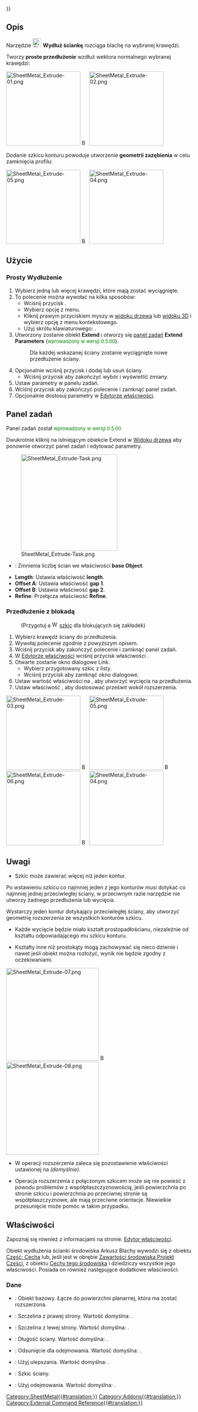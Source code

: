 {{UnfinishedDocu{{#translation:}}}}
<languages/>

{{Docnav/pl
|[[SheetMetal_AddWall/pl|Utwórz ściankę]]
|[[SheetMetal_AddFoldWall/pl|Wykonaj składanie ścianek]]
|[[SheetMetal_Workbench/pl|środowisko pracy Arkusz Blachy]]
|IconL=SheetMetal_AddWall.svg
|IconR=SheetMetal_AddFoldWall.svg
|IconC=Sheetmetal_workbench_icon.svg
}}

{{GuiCommand/pl
|Name=SheetMetal Extrude
|Name/pl=Arkusz blachy: Wydłuż ściankę
|MenuLocation=SheetMetal → Wydłuż ściankę
|Workbenches=[[SheetMetal_Workbench/pl|Arkusz blachy]]
|Shortcut={{KEY|E}}
}}

<span id="Description"></span>
==Opis== 

Narzędzie [[Image:SheetMetal_Extrude.svg|24px]] '''Wydłuż ściankę''' rozciąga blachę na wybranej krawędzi.

Tworzy '''proste przedłużenie''' wzdłuż wektora normalnego wybranej krawędzi:

[[Image:SheetMetal_Extrude-01.png|200px]] [[Image:Button_right.svg|16px|link=]]
[[Image:SheetMetal_Extrude-02.png|200px]]


Dodanie szkicu konturu powoduje utworzenie '''geometrii zazębienia''' w celu zamknięcia profilu:

[[Image:SheetMetal_Extrude-05.png|200px]] [[Image:Button_right.svg|16px|link=]]
[[Image:SheetMetal_Extrude-04.png|200px]]

{{Caption|Trzy profile ze szkicami do dodania → trzy wyniki}}

<span id="Usage"></span>
==Użycie== 

<span id="Simple_Extension"></span>
===Prosty Wydłużenie===

# Wybierz jedną lub więcej krawędzi, które mają zostać wyciągnięte.
# To polecenie można wywołać na kilka sposobów:
#* Wciśnij przycisk {{Button|[[Image:SheetMetal_Extrude.svg|16px]] [[SheetMetal_Extrude/pl|Wydłuż ściankę]]}}.
#* Wybierz opcję {{MenuCommand|Sheet Metal → [[Image:SheetMetal_Extrude.svg|16px]] Wydłuż ściankę}} z menu.
#* Kliknij prawym przyciskiem myszy w [[Tree_view/pl|widoku drzewa]] lub [[3D_view/pl|widoku 3D]] i wybierz opcję {{MenuCommand|Sheet Metal → [[Image:SheetMetal_Extrude.svg|16px]] Wydłuż ściankę}} z menu kontekstowego.
#* Użyj skrótu klawiaturowego: {{KEY|E}}.
# Utworzony zostanie obiekt '''Extend''' i otworzy się [[Task_panel/pl|panel zadań]] '''Extend Parameters''' (<span style="font-size:small;color:green;">wprowadzony w wersji 0.5.00</span>).
#: Dla każdej wskazanej ściany zostanie wyciągnięte nowe przedłużenie ściany.
# Opcjonalnie wciśnij przycisk {{Button|Wybierz}} i dodaj lub usuń ściany.
#* Wciśnij przycisk {{Button|Pogdląd}} aby zakończyć wybór i wyświetlić zmiany.
# Ustaw parametry w panelu zadań.
# Wciśnij przycisk {{Button|OK}} aby zakończyć polecenie i zamknąć panel zadań.
# Opcjonalnie dostosuj parametry w [[Property_editor/pl|Edytorze właściwości]].

<span id="Task_panel"></span>
==Panel zadań==

Panel zadań został <span style="font-size:small;color:green;">wprowadzony w wersji 0.5.00</span>

Dwukrotnie kliknij na istniejącym obiekcie Extend w [[Tree_view/pl|Widoku drzewa]] aby ponownie otworzyć panel zadań i edytować parametry.

[[Image:SheetMetal_Extrude-Task.png|260px]]

* {{Button|Select}}: Zmnienia liczbę ścian we właściwości '''base Object'''.
* '''Length''': Ustawia właściwość '''length'''.
* '''Offset A''': Ustawia właściwość '''gap 1'''.
* '''Offset B''': Ustawia właściwość '''gap 2'''.
* '''Refine''': Przełącza właściwość '''Refine'''.

<span id="Interlocking_Extension"></span>
===Przedłużenie z blokadą===

: (Przygotuj a [[Image:Workbench_Sketcher.svg|16px]] [[Sketcher_Workbench/pl|szkic]] dla blokujących się zakładek)
# Wybierz krawędź ściany do przedłużenia.
# Wywołaj polecenie zgodnie z powyższym opisem.
# Wciśnij przycisk {{Button|OK}} aby zakończyć polecenie i zamknąć panel zadań.
# W [[Property_editor/pl|Edytorze właściwości]] wciśnij przycisk {{Button|...}} właściwości {{PropertyData|Sketch}}.
# Otwarte zostanie okno dialogowe Link.
#* Wybierz przygotowany szkic z listy.
#* Wciśnij przycisk {{Button|OK}} aby zamknąć okno dialogowe.
# Ustaw wartość właściwości {{PropertyData|Użyj odejmowania}} na {{TRUE/pl}}, aby utworzyć wycięcia na przedłużenia.
# Ustaw właściwość {{PropertyData|Odsunięcie}}, aby dostosować prześwit wokół rozszerzenia.

[[Image:SheetMetal_Extrude-03.png|200px]] [[Image:Button_right.svg|16px|link=]]
[[Image:SheetMetal_Extrude-05.png|200px]] [[Image:Button_right.svg|16px|link=]]
[[Image:SheetMetal_Extrude-06.png|200px]] [[Image:Button_right.svg|16px|link=]]
[[Image:SheetMetal_Extrude-04.png|200px]]

{{Caption|Trzy profile → położenie szkiców → wyniki bez wycięć → wyniki końcowe.}}

<span id="Notes"></span>
==Uwagi==

* Szkic może zawierać więcej niż jeden kontur. 

Po wstawieniu szkicu co najmniej jeden z jego konturów musi dotykać co najmniej jednej przeciwległej ściany, w przeciwnym razie narzędzie nie utworzy żadnego przedłużenia lub wycięcia.

Wystarczy jeden kontur dotykający przeciwległej ściany, aby utworzyć geometrię rozszerzenia ze wszystkich konturów szkicu.

* Każde wycięcie będzie miało kształt prostopadłościanu, niezależnie od kształtu odpowiadającego mu szkicu konturu.

* Kształty inne niż prostokąty mogą zachowywać się nieco dziwnie i nawet jeśli obiekt można rozłożyć, wynik nie będzie zgodny z oczekiwaniami.

[[Image:SheetMetal_Extrude-07.png|250px]] [[Image:Button_right.svg|16px|link=]]
[[Image:SheetMetal_Extrude-08.png|250px]]

{{Caption|Trzy szkice i wynikające z nich rozszerzenia: oddzielna trójkątna płyta z prostokątnym wycięciem, okrąg bez prześwitu → rozłożona bryła jest podzielona w nieoczekiwanym miejscu.}}

* W operacji rozszerzenia zaleca się pozostawienie właściwości {{PropertyData|Ulepsz}} ustawionej na {{TRUE/pl}} ''(domyślnie)''.

* Operacja rozszerzenia z połączonym szkicem może się nie powieść z powodu problemów z współpłaszczyznowością, jeśli powierzchnia po stronie szkicu i powierzchnia po przeciwnej stronie są współpłaszczyznowe, ale mają przeciwne orientacje. Niewielkie przesunięcie może pomóc w takim przypadku.

<span id="Properties"></span>
==Właściwości==

Zapoznaj się również z informacjami na stronie: [[Property_editor/pl|Edytor właściwości]].

Obiekt wydłużenia ścianki środowiska Arkusz Blachy wywodzi się z obiektu [[Part_Feature/pl|Część: Cecha]] lub, jeśli jest w obrębie [[PartDesign_Body/pl|Zawartości środowiska Projekt Części]], z obiektu [[PartDesign_Feature/pl|Cechy tego środowiska]] i dziedziczy wszystkie jego właściwości. Posiada on również następujące dodatkowe właściwości:

<span id="Data"></span>
===Dane=== 

{{Properties_Title|Parametry}}

* {{PropertyData|Obiekt bazowy|LinkSub}}: Obiekt bazowy. Łącze do powierzchni planarnej, która ma zostać rozszerzona.
* {{PropertyData|Szczelina1|Distance}}: Szczelina z prawej strony. Wartość domyślna: {{value|0,00 mm}}.
* {{PropertyData|Szczelina2|Distance}}: Szczelina z lewej strony. Wartość domyślna: {{value|0,00 mm}}.
* {{PropertyData|Długość|Length}}: Długość ściany. Wartość domyślna: {{value|10,00 mm}}.

{{Properties_Title|Parametry Ext}}

* {{PropertyData|Odsunięcie|Distance}}: Odsunięcie dla odejmowania. Wartość domyślna: {{value|20,00 µm}}.
* {{PropertyData|Ulepsz|Bool}}: Użyj ulepszania. Wartość domyślna: {{TRUE/pl}}.
* {{PropertyData|Szkic|Link}}: Szkic ściany. 
* {{PropertyData|Użyj odejmowania|Bool}}: Użyj odejmowania. Wartość domyślna: {{FALSE/pl}}.


{{Docnav/pl
|[[SheetMetal_AddWall/pl|Utwórz ściankę]]
|[[SheetMetal_AddFoldWall/pl|Wykonaj składanie ścianek]]
|[[SheetMetal_Workbench/pl|środowisko pracy Arkusz Blachy]]
|IconL=SheetMetal_AddWall.svg
|IconR=SheetMetal_AddFoldWall.svg
|IconC=Sheetmetal_workbench_icon.svg
}}

[[Category:SheetMetal{{#translation:}}]]
[[Category:Addons{{#translation:}}]]
[[Category:External Command Reference{{#translation:}}]]